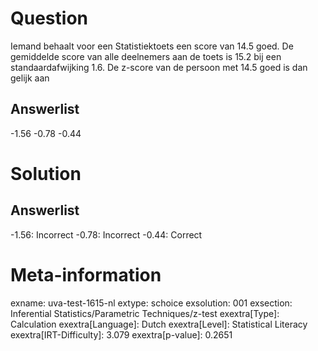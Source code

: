 Question
========

Iemand behaalt voor een Statistiektoets een score van 14.5 goed. De
gemiddelde score van alle deelnemers aan de toets is 15.2 bij een
standaardafwijking 1.6. De z-score van de persoon met 14.5 goed is dan
gelijk aan

Answerlist
----------

-1.56
-0.78
-0.44

Solution
========

Answerlist
----------

-1.56: Incorrect
-0.78: Incorrect
-0.44: Correct

Meta-information
================
exname: uva-test-1615-nl
extype: schoice
exsolution: 001
exsection: Inferential Statistics/Parametric Techniques/z-test
exextra[Type]: Calculation
exextra[Language]: Dutch
exextra[Level]: Statistical Literacy
exextra[IRT-Difficulty]: 3.079
exextra[p-value]: 0.2651
